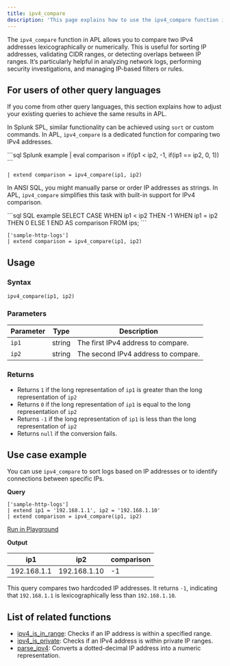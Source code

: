 ```yaml
---
title: ipv4_compare
description: 'This page explains how to use the ipv4_compare function in APL.'
---
```


The `ipv4_compare` function in APL allows you to compare two IPv4 addresses lexicographically or numerically. This is useful for sorting IP addresses, validating CIDR ranges, or detecting overlaps between IP ranges. It’s particularly helpful in analyzing network logs, performing security investigations, and managing IP-based filters or rules.

## For users of other query languages

If you come from other query languages, this section explains how to adjust your existing queries to achieve the same results in APL.

<AccordionGroup>
<Accordion title="Splunk SPL users">

In Splunk SPL, similar functionality can be achieved using `sort` or custom commands. In APL, `ipv4_compare` is a dedicated function for comparing two IPv4 addresses.

<CodeGroup>
```sql Splunk example
| eval comparison = if(ip1 < ip2, -1, if(ip1 == ip2, 0, 1))
```

```kusto APL equivalent
| extend comparison = ipv4_compare(ip1, ip2)
```
</CodeGroup>

</Accordion>
<Accordion title="ANSI SQL users">

In ANSI SQL, you might manually parse or order IP addresses as strings. In APL, `ipv4_compare` simplifies this task with built-in support for IPv4 comparison.

<CodeGroup>
```sql SQL example
SELECT CASE 
  WHEN ip1 < ip2 THEN -1
  WHEN ip1 = ip2 THEN 0
  ELSE 1
END AS comparison
FROM ips;
```

```kusto APL equivalent
['sample-http-logs']
| extend comparison = ipv4_compare(ip1, ip2)
```
</CodeGroup>

</Accordion>
</AccordionGroup>

## Usage

### Syntax

```kusto
ipv4_compare(ip1, ip2)
```

### Parameters

| Parameter | Type   | Description                                      |
|-----------|--------|--------------------------------------------------|
| `ip1`     | string | The first IPv4 address to compare.               |
| `ip2`     | string | The second IPv4 address to compare.              |

### Returns

- Returns `1` if the long representation of `ip1` is greater than the long representation of `ip2`
- Returns `0` if the long representation of `ip1` is equal to the long representation of `ip2`
- Returns `-1` if the long representation of `ip1` is less than the long representation of `ip2`
- Returns `null` if the conversion fails.

## Use case example

You can use `ipv4_compare` to sort logs based on IP addresses or to identify connections between specific IPs.

**Query**

```kusto
['sample-http-logs']
| extend ip1 = '192.168.1.1', ip2 = '192.168.1.10'
| extend comparison = ipv4_compare(ip1, ip2)
```

[Run in Playground](https://play.axiom.co/axiom-play-qf1k/query?initForm=%7B%22apl%22%3A%22%5B%27sample-http-logs%27%5D%20%7C%20extend%20ip1%20%3D%20%27192.168.1.1%27%2C%20ip2%20%3D%20%27192.168.1.10%27%20%7C%20extend%20comparison%20%3D%20ipv4_compare(ip1%2C%20ip2)%22%7D)

**Output**

| ip1         | ip2          | comparison |
|-------------|--------------|------------|
| 192.168.1.1 | 192.168.1.10 | -1         |

This query compares two hardcoded IP addresses. It returns `-1`, indicating that `192.168.1.1` is lexicographically less than `192.168.1.10`.

## List of related functions

- [ipv4_is_in_range](/apl/scalar-functions/ip-functions/ipv4-is-in-range): Checks if an IP address is within a specified range.
- [ipv4_is_private](/apl/scalar-functions/ip-functions/ipv4-is-private): Checks if an IPv4 address is within private IP ranges.
- [parse_ipv4](/apl/scalar-functions/ip-functions/parse-ipv4): Converts a dotted-decimal IP address into a numeric representation.